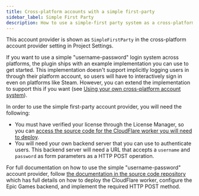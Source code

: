 ```yaml
---
title: Cross-platform accounts with a simple first-party
sidebar_label: Simple First Party
description: How to use a simple-first party system as a cross-platform account provider.
---
```


This account provider is shown as `SimpleFirstParty` in the cross-platform account provider setting in Project Settings.

If you want to use a simple "username-password" login system across platforms, the plugin ships with an example implementation you can use to get started. This implementation doesn't support implicitly logging users in through their platform account, so users will have to interactively sign in even on platforms like Steam. However, you can extend the implementation to support this if you want (see [Using your own cross-platform account system](auth/write_your_own_cross_platform_account_provider.mdx)).

In order to use the simple first-party account provider, you will need the following:

- You must have verified your license through the License Manager, so you can [access the source code for the CloudFlare worker you will need to deploy](https://src.redpoint.games/redpointgames/eos-online-framework/-/tree/main/Extras/SimpleFirstPartyCloudFlareWorker).
- You will need your own backend server that you can use to authenticate users. This backend server will need a URL that accepts a `username` and `password` as form parameters as a HTTP POST operation.

For full documentation on how to use the simple "username-password" account provider, follow [the documentation in the source code repository](https://src.redpoint.games/redpointgames/eos-online-framework/-/tree/main/Extras/SimpleFirstPartyCloudFlareWorker) which has full details on how to deploy the CloudFlare worker, configure the Epic Games backend, and implement the required HTTP POST method.
